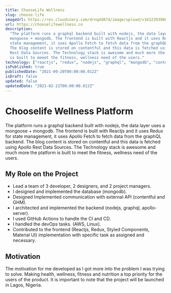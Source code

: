 ```yaml
---
title: ChooseLife Wellness
slug: choose-life
imageUrl: https://res.cloudinary.com/drnqdd87d/image/upload/v1632393986/Personal/chooselife_ajndqs.png
url: https://chooselifewellness.co
description:
  "The platform runs a graphql backend built with nodejs, the data layer uses a
  mongoose + mongodb. The frontend is built with Reactjs and it uses Redux for
  state management, it uses Apollo Fetch to fetch data from the graphQL backend.
  The blog content is stored on contentful and this data is fetched using Apollo
  Rest Data Sources. The Technology stack is awesome and much more the platform
  is built to meeet the fitness, wellness need of the users."
technology: ["reactjs", "redux", "nodejs", "graphql", "mongodb", "contentful"]
isPublished: true
publishedDate: "2021-09-20T00:00:00.012Z"
isDraft: false
updated: false
updatedDate: "2021-02-21T00:00:00.012Z"
---
```


# Chooselife Wellness Platform

The platform runs a graphql backend built with nodejs, the data layer uses a
mongoose + mongodb. The frontend is built with Reactjs and it uses Redux for
state management, it uses Apollo Fetch to fetch data from the graphQL backend.
The blog content is stored on contentful and this data is fetched using Apollo
Rest Data Sources. The Technology stack is awesome and much more the platform is
built to meet the fitness, wellness need of the users.

## My Role on the Project

- Lead a team of 3 developer, 2 designers, and 2 project managers.
- I designed and implemented the database (mongodb).
- Designed Implemented communication with external API (contentful and GHM).
- I architected and implemented the backend (nodejs, graphql, apollo-server).
- I used GitHub Actions to handle the CI and CD.
- I handled the devOps tasks. (AWS, Linux).
- Contributed to the frontend (Reactjs, Redux, Styled Components, Material UI)
  implementation with specific task as assigned and necessary.

## Motivation

The motivation for me developed as I got more into the problem I was trying to
solve. Making health, wellness, fitness and nutrition a top priority for the
users of the product. It is important to note that the project will be launched
in Lagos, Nigeria.
